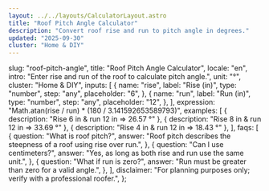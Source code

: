 ```yaml
---
layout: ../../layouts/CalculatorLayout.astro
title: "Roof Pitch Angle Calculator"
description: "Convert roof rise and run to pitch angle in degrees."
updated: "2025-09-30"
cluster: "Home & DIY"
---
```



  slug: "roof-pitch-angle",
  title: "Roof Pitch Angle Calculator",
  locale: "en",
  intro: "Enter rise and run of the roof to calculate pitch angle.",
  unit: "°",
  cluster: "Home & DIY",
  inputs: [
    {
      name: "rise",
      label: "Rise (in)",
      type: "number",
      step: "any",
      placeholder: "6",
    },
    {
      name: "run",
      label: "Run (in)",
      type: "number",
      step: "any",
      placeholder: "12",
    },
  ],
  expression: "Math.atan(rise / run) * (180 / 3.141592653589793)",
  examples: [
    { description: "Rise 6 in & run 12 in ⇒ 26.57 °" },
    { description: "Rise 8 in & run 12 in ⇒ 33.69 °" },
    { description: "Rise 4 in & run 12 in ⇒ 18.43 °" },
  ],
  faqs: [
    {
      question: "What is roof pitch?",
      answer:
        "Roof pitch describes the steepness of a roof using rise over run.",
    },
    {
      question: "Can I use centimeters?",
      answer: "Yes, as long as both rise and run use the same unit.",
    },
    {
      question: "What if run is zero?",
      answer: "Run must be greater than zero for a valid angle.",
    },
  ],
  disclaimer: "For planning purposes only; verify with a professional roofer.",
};

<Calculator schema={schema} />
